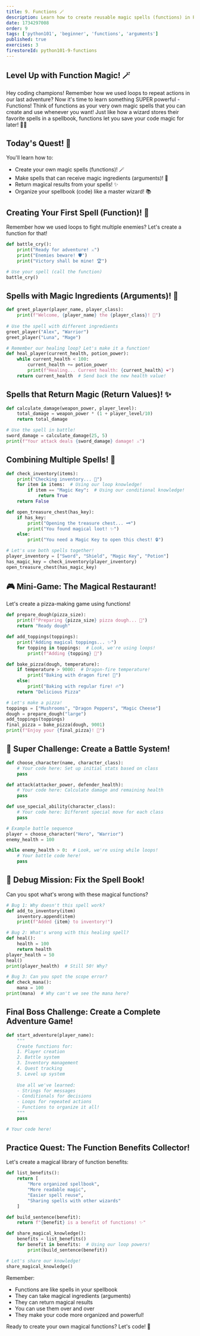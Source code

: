 ```yaml
---
title: 9. Functions 🪄
description: Learn how to create reusable magic spells (functions) in Python!
date: 1734297008
order: 9
tags: ['python101', 'beginner', 'functions', 'arguments']
published: true
exercises: 3
firestoreId: python101-9-functions
---
```


## Level Up with Function Magic! 🪄

Hey coding champions! Remember how we used loops to repeat actions in our last adventure? Now it's time to learn something SUPER powerful - Functions! Think of functions as your very own magic spells that you can create and use whenever you want! Just like how a wizard stores their favorite spells in a spellbook, functions let you save your code magic for later! 🧙‍♂️

## Today's Quest! 🎯
You'll learn how to:
- Create your own magic spells (functions)! 🪄
- Make spells that can receive magic ingredients (arguments)! 🧪
- Return magical results from your spells! ✨
- Organize your spellbook (code) like a master wizard! 📚

## Creating Your First Spell (Function)! 🎯

Remember how we used loops to fight multiple enemies? Let's create a function for that!

```python showLineNumbers
def battle_cry():
    print("Ready for adventure! ⚔️")
    print("Enemies beware! 🛡️")
    print("Victory shall be mine! 🏆")

# Use your spell (call the function)
battle_cry()
```

## Spells with Magic Ingredients (Arguments)! 🧪

```python showLineNumbers
def greet_player(player_name, player_class):
    print(f"Welcome, {player_name} the {player_class}! 🌟")
    
# Use the spell with different ingredients
greet_player("Alex", "Warrior")
greet_player("Luna", "Mage")

# Remember our healing loop? Let's make it a function!
def heal_player(current_health, potion_power):
    while current_health < 100:
        current_health += potion_power
        print(f"Healing... Current health: {current_health} ❤️")
    return current_health  # Send back the new health value!
```

## Spells that Return Magic (Return Values)! ✨

```python showLineNumbers
def calculate_damage(weapon_power, player_level):
    total_damage = weapon_power * (1 + player_level/10)
    return total_damage

# Use the spell in battle!
sword_damage = calculate_damage(25, 5)
print(f"Your attack deals {sword_damage} damage! ⚔️")
```

## Combining Multiple Spells! 🔮

```python showLineNumbers
def check_inventory(items):
    print("Checking inventory... 🎒")
    for item in items:  # Using our loop knowledge!
        if item == "Magic Key":  # Using our conditional knowledge!
            return True
    return False

def open_treasure_chest(has_key):
    if has_key:
        print("Opening the treasure chest... 🗝️")
        print("You found magical loot! ✨")
    else:
        print("You need a Magic Key to open this chest! 🔒")

# Let's use both spells together!
player_inventory = ["Sword", "Shield", "Magic Key", "Potion"]
has_magic_key = check_inventory(player_inventory)
open_treasure_chest(has_magic_key)
```

## 🎮 Mini-Game: The Magical Restaurant!

Let's create a pizza-making game using functions!

```python showLineNumbers
def prepare_dough(pizza_size):
    print(f"Preparing {pizza_size} pizza dough... 🥟")
    return "Ready dough"

def add_toppings(toppings):
    print("Adding magical toppings... ✨")
    for topping in toppings:  # Look, we're using loops!
        print(f"Adding {topping} 🧪")

def bake_pizza(dough, temperature):
    if temperature > 9000:  # Dragon-fire temperature!
        print("Baking with dragon fire! 🐲")
    else:
        print("Baking with regular fire! 🔥")
    return "Delicious Pizza"

# Let's make a pizza!
toppings = ["Mushrooms", "Dragon Peppers", "Magic Cheese"]
dough = prepare_dough("large")
add_toppings(toppings)
final_pizza = bake_pizza(dough, 9001)
print(f"Enjoy your {final_pizza}! 🍕")
```

## 🌟 Super Challenge: Create a Battle System!

```python showLineNumbers
def choose_character(name, character_class):
    # Your code here: Set up initial stats based on class
    pass

def attack(attacker_power, defender_health):
    # Your code here: Calculate damage and remaining health
    pass

def use_special_ability(character_class):
    # Your code here: Different special move for each class
    pass

# Example battle sequence
player = choose_character("Hero", "Warrior")
enemy_health = 100

while enemy_health > 0:  # Look, we're using while loops!
    # Your battle code here!
    pass
```

## 🎯 Debug Mission: Fix the Spell Book!

Can you spot what's wrong with these magical functions?

```python showLineNumbers
# Bug 1: Why doesn't this spell work?
def add_to_inventory(item)
    inventory.append(item)
    print(f"Added {item} to inventory!")

# Bug 2: What's wrong with this healing spell?
def heal():
    health = 100
    return health
player_health = 50
heal()
print(player_health)  # Still 50! Why?

# Bug 3: Can you spot the scope error?
def check_mana():
    mana = 100
print(mana)  # Why can't we see the mana here?
```

## Final Boss Challenge: Create a Complete Adventure Game!

```python showLineNumbers
def start_adventure(player_name):
    """
    Create functions for:
    1. Player creation
    2. Battle system
    3. Inventory management
    4. Quest tracking
    5. Level up system
    
    Use all we've learned:
    - Strings for messages
    - Conditionals for decisions
    - Loops for repeated actions
    - Functions to organize it all!
    """
    pass

# Your code here!
```

## Practice Quest: The Function Benefits Collector!

Let's create a magical library of function benefits:

```python showLineNumbers
def list_benefits():
    return [
        "More organized spellbook",
        "More readable magic",
        "Easier spell reuse",
        "Sharing spells with other wizards"
    ]

def build_sentence(benefit):
    return f"{benefit} is a benefit of functions! ✨"

def share_magical_knowledge():
    benefits = list_benefits()
    for benefit in benefits:  # Using our loop powers!
        print(build_sentence(benefit))

# Let's share our knowledge!
share_magical_knowledge()
```

Remember:
- Functions are like spells in your spellbook
- They can take magical ingredients (arguments)
- They can return magical results
- You can use them over and over
- They make your code more organized and powerful!

Ready to create your own magical functions? Let's code! 🚀